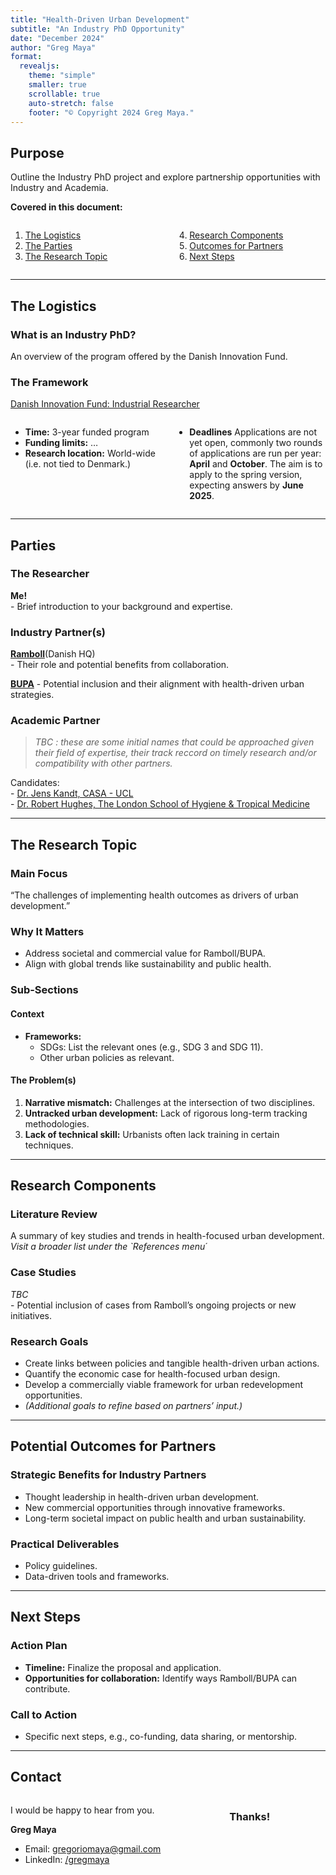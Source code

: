 ```yaml
---
title: "Health-Driven Urban Development"
subtitle: "An Industry PhD Opportunity"
date: "December 2024"
author: "Greg Maya"
format: 
  revealjs:
    theme: "simple"
    smaller: true
    scrollable: true
    auto-stretch: false
    footer: "© Copyright 2024 Greg Maya."
---
```


## Purpose

Outline the Industry PhD project and explore partnership opportunities with Industry and Academia.

**Covered in this document:**

::: {.columns}
::: {.column width="50%"}

  1. [The Logistics](#the-logistics)
  2. [The Parties](#the-parties)
  3. [The Research Topic](#the-research-topic)

:::

::: {.column width="50%"}

  4. [Research Components](#research-components)
  5. [Outcomes for Partners](#potential-outcomes-for-partners)
  6. [Next Steps](#next-steps)

:::
:::

---

## The Logistics

### What is an Industry PhD?
An overview of the program offered by the Danish Innovation Fund.  

### The Framework  
[Danish Innovation Fund: Industrial Researcher](https://innovationsfonden.dk/en/p/industrial-researcher)  

::: {.columns}
::: {.column width="48%"}

::: {.callout}
- **Time:** 3-year funded program
- **Funding limits:** ...
- **Research location:** World-wide (i.e. not tied to Denmark.)
:::

:::
::: {.column width="48%"}

::: {.callout}
- **Deadlines**
Applications are not yet open, commonly two rounds of applications are run per year: **April** and **October**. The aim is to apply to the spring version, expecting answers by **June 2025**.
:::

:::
:::

---

## Parties


:::{.panel-tabset}

### The Researcher

**Me!**  
- Brief introduction to your background and expertise.

### Industry Partner(s)

[**Ramboll**](https://www.ramboll.com/contact-us/denmark)(Danish HQ)  
- Their role and potential benefits from collaboration.

[**BUPA**](https://www.bupa.com/impact/sustainability/our-sustainability-missions)
- Potential inclusion and their alignment with health-driven urban strategies.

### Academic Partner

> _TBC : these are some initial names that could be approached given their field of expertise, their track reccord on timely research and/or compatibility with other partners._  

Candidates:  
  - [Dr. Jens Kandt, CASA - UCL](https://profiles.ucl.ac.uk/37018)  
  - [Dr. Robert Hughes, The London School of Hygiene & Tropical Medicine](https://www.lshtm.ac.uk/aboutus/people/hughes.robert)

:::


---

## The Research Topic

### Main Focus
"The challenges of implementing health outcomes as drivers of urban development."

### Why It Matters
- Address societal and commercial value for Ramboll/BUPA.
- Align with global trends like sustainability and public health.

### Sub-Sections
#### Context  
- **Frameworks:**  
  - SDGs: List the relevant ones (e.g., SDG 3 and SDG 11).
  - Other urban policies as relevant.

#### The Problem(s)
1. **Narrative mismatch:** Challenges at the intersection of two disciplines.  
2. **Untracked urban development:** Lack of rigorous long-term tracking methodologies.  
3. **Lack of technical skill:** Urbanists often lack training in certain techniques.

---

## Research Components

### Literature Review
A summary of key studies and trends in health-focused urban development.  
*Visit a broader list under the `References menu´*

### Case Studies  
_TBC_  
- Potential inclusion of cases from Ramboll’s ongoing projects or new initiatives.

### Research Goals
- Create links between policies and tangible health-driven urban actions. 
- Quantify the economic case for health-focused urban design.  
- Develop a commercially viable framework for urban redevelopment opportunities.  
- _(Additional goals to refine based on partners’ input.)_

---

## Potential Outcomes for Partners

### Strategic Benefits for Industry Partners
- Thought leadership in health-driven urban development.  
- New commercial opportunities through innovative frameworks.  
- Long-term societal impact on public health and urban sustainability.

### Practical Deliverables
- Policy guidelines.  
- Data-driven tools and frameworks.

---

## Next Steps

### Action Plan
- **Timeline:** Finalize the proposal and application.  
- **Opportunities for collaboration:** Identify ways Ramboll/BUPA can contribute.

### Call to Action
- Specific next steps, e.g., co-funding, data sharing, or mentorship.

---

## Contact

::: {.columns}
::: {.column}

I would be happy to hear from you.

**Greg Maya**

- Email: [gregoriomaya@gmail.com](mailto:gregoriomaya@gmail.com)
- LinkedIn: [/gregmaya](https://www.linkedin.com/in/gregoriomaya/)


:::
::: {.column}
### Thanks!
:::
:::
